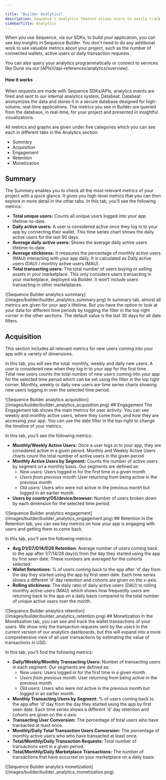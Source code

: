 ---

title: "Builder Analytics"
description: Sequence's analytics feature allows users to easily track key metrics in Sequence Builder without additional work. By using Sequence SDKs/APIs, analytics events are sent to Databeat for real-time storage and visualization.
sidebarTitle: Analytics
---



When you use Sequence, via our SDKs, to build your application, you can see key insights in Sequence Builder. 
You don't need to do any additional work to see valuable metrics about your project, such as the number
of connected wallets, active users or daily transaction requests.

<Tip>
You can also query your analytics programmatically or connect to services like Dune via our [APIs](/api-references/analytics/overview).
</Tip>

#### How it works

When requests are made with Sequence SDKs/APIs, analytics events are fired and sent to our internal analytics system, Databeat.
Databeat anonymizes the data and stores it in a secure database designed for high-volume, real-time applications. The metrics you see in Builder are 
queried from the database, in real-time, for your project and presented in insightful visualizations. 

All metrics and graphs are given under five categories which you can see each in different tabs in the Analytics section:
- Summary
- Acquisition
- Engagement
- Retention
- Monetization

## Summary

The Summary enables you to check all the most relevant metrics of your project with a quick glance. It gives you high-level metrics that you can then explore in more detail in the other tabs.
In this tab, you’ll see the following metrics:
- **Total unique users:** Counts all unique users logged into your app lifetime-to-date.
- **Daily active users:** A user is considered active once they log in to your app by connecting their wallet. This time series chart shows the daily active users for the last 90 days.
- **Average daily active users:** Shows the average daily active users lifetime-to-date.
- **Average stickiness:** It measures the percentage of monthly active users (MAU) interacting with your app daily. It is calculated as Daily active users (DAU) / monthly active users (MAU).
- **Total transacting users:** The total number of users buying or selling assets in your marketplace. This only considers users transacting in your marketplace, deployed via Builder. It won’t include users transacting in other marketplaces.
<Frame>
![Sequence Builder analytics summary](/images/builder/builder_analytics_summary.png)
</Frame>
<Tip> 
In summary tab, almost all metrics are given for your app's lifetime. But you have the option to look at your data for different time periods
by toggling the filter in the top right corner in the other sections. The default value is the last 30 days for all date filters.
</Tip> 

## Acquisition
This section includes all relevant metrics for new users coming into your app with a variety of dimensions.

In this tab, you will see the total. monthly, weekly and daily new users. A user is considered new when they log in to your app for the first time.  
Total new users counts the total number of new users coming into your app for the selected time period which can be set using the filter in the top right corner.
Monthly, weekly or daily new users are time series charts showing new users logging in over the selected time period.
<Frame>
![Sequence Builder analytics acquisition](/images/builder/builder_analytics_acquisition.png)
</Frame>
## Engagement
The Engagement tab shows the main metrics for user activity. You can see weekly and monthly active users, where they come from, and how they are accessing your app.
You can use the date filter in the top-right to change the timeline of your metrics.

In this tab, you’ll see the following metrics:
- **Monthly/Weekly Active Users:** Once a user logs in to your app, they are considered active in a given period.
Monthly and Weekly Active Users charts count the total number of active users in the given period
- **Monthly Active Users by Segment:** Counts the number of active users by segment on a monthly basis. Our segments are defined as:
    - *New users:* Users logged in for the first time in a given month
    - *Users from previous month:* User returning from being active in the previous month
    - *Old users:* Users who were not active in the previous month but logged in an earlier month.
- **Users by country/OS/device/browser:** Number of users broken down by each dimension for the selected time period.
<Frame>
![Sequence Builder analytics engagement](/images/builder/builder_analytics_engagement.png)
</Frame>
## Retention
In the Retention tab, you can see key metrics on how your app is engaging with users and getting them to come back.

In this tab, you’ll see the following metrics:
- **Avg D1/D7/D14/D28 Retention:** Average number of users coming back to the app after 1/7/14/28 day(s) from the day they started using the app by first seen date. These numbers are averaged for the cohorts selected.
- **Wallet Retentions:** % of users coming back to the app after 'd' day from the day they started using the app by first seen date. Each time series shows a different 'd' day retention and cohorts are given on the x-axis.
- **Rolling stickiness:** The daily ratio of daily active users (DAU) to rolling monthly active users (MAU) which shows how frequently users are returning back to the app on a daily basis compared to the total number of unique active users over the month.
<Frame>
![Sequence Builder analytics retention](/images/builder/builder_analytics_retention.png)
</Frame>
## Monetization
In the Monetization tab, you can see and track the wallet transactions of your users. We show only the transaction requests sent by the users in the current version of our analytics dashboards, but this will expand into a more comprehensive view of all user transactions by estimating the value of transactions in USD.

In this tab, you’ll find the following metrics:

- **Daily/Weekly/Monthly Transacting Users:** Number of transacting users in each segment. Our segments are defined as:
  - *New users:* Users logged in for the first time in a given month
  - *Users from previous month:* User returning from being active in the previous month
  - *Old users:* Users who were not active in the previous month but logged in an earlier month.
- **Monthly Transacting Users by Segment:** % of users coming back to the app after 'd' day from the day they started using the app by first seen date. Each time series shows a different 'd' day retention and cohorts are given on the x-axis.
- **Transacting User Conversion:** The percentage of total users who have transacted at least once.
- **Monthly/Daily Total Transaction Users Conversion:** The percentage of monthly active users who who have transacted at least once.
- **Total/Monthly/Daily Transaction Requests:** Total number of transactions sent in a given period.
- **Total/Monthly/Daily Marketplace Transactions:** The number of transactions that have occurred on your marketplace on a daily basis.
<Frame>
![Sequence Builder analytics monetization](/images/builder/builder_analytics_monetization.png)
</Frame>